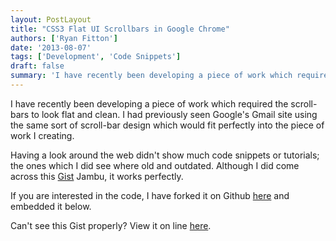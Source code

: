 ```yaml
---
layout: PostLayout
title: "CSS3 Flat UI Scrollbars in Google Chrome"
authors: ['Ryan Fitton']
date: '2013-08-07'
tags: ['Development', 'Code Snippets']
draft: false
summary: 'I have recently been developing a piece of work which required the scroll-bars to look flat and clean. I had previously seen Google&#8217;s Gmail site using the same sort of scroll-bar design which would fit perfectly into the piece of work I creating. Having a look around the web didn&#8217;t show much code snippets or ...'
---
```



I have recently been developing a piece of work which required the scroll-bars to look flat and clean. I had previously seen Google's Gmail site using the same sort of scroll-bar design which would fit perfectly into the piece of work I creating.

Having a look around the web didn't show much code snippets or tutorials; the ones which I did see where old and outdated. Although I did come across this [Gist](https://gist.github.com/jambu/2004633) Jambu, it works perfectly.

If you are interested in the code, I have forked it on Github [here](https://gist.github.com/ryanfitton/6191707) and embedded it below.

Can't see this Gist properly? View it on line [here](https://gist.github.com/ryanfitton/6191707).
